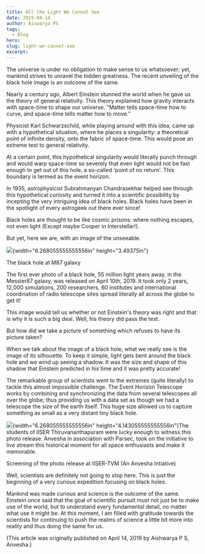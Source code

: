 ```yaml
---
title: All the Light We Cannot See
date: 2019-04-14
author: Aiswarya PS
tags:
  - Blog
hero:
slug: light-we-cannot-see
excerpt:
---
```

The universe is under no obligation to make sense to us whatsoever; yet,
mankind strives to unravel the hidden greatness. The recent unveiling of
the black hole image is an outcome of the same.

Nearly a century ago, Albert Einstein stunned the world when he gave us
the theory of general relativity. This theory explained how gravity
interacts with space-time to shape our universe. "Matter tells
space-time how to curve, and space-time tells matter how to move."

Physicist Karl Schwarzschild, while playing around with this idea, came
up with a hypothetical situation, where he places a singularity: a
theoretical point of infinite density, onto the fabric of space-time.
This would pose an extreme test to general relativity.

At a certain point, this hypothetical singularity would literally punch
through and would warp space-time so severely that even light would not
be fast enough to get out of this hole, a so-called 'point of no
return'. This boundary is termed as the event horizon.

In 1935, astrophysicist Subrahmanyan Chandrasekhar helped see through
this hypothetical curiosity and turned it into a scientific possibility
by incepting the very intriguing idea of black holes. Black holes have
been in the spotlight of every astrogeek out there ever since!

Black holes are thought to be like cosmic prisons: where nothing
escapes, not even light (Except maybe Cooper in Interstellar!).

But yet, here we are, with an image of the unseeable.

![](media/image1.JPG){width="6.268055555555556in" height="3.49375in"}

The black hole at M87 galaxy

The first ever photo of a black hole, 55 million light years away, in
the Messier87 galaxy, was released on April 10th, 2019. It took only 2
years, 12,000 simulations, 200 researchers, 60 institutes and
international coordination of radio telescope sites spread literally all
across the globe to get it!

This image would tell us whether or not Einstein's theory was right and
that is why it is such a big deal. Well, his theory did pass the test.

But how did we take a picture of something which refuses to have its
picture taken?

When we talk about the image of a black hole, what we really see is the
image of its silhouette. To keep it simple, light gets bent around the
black hole and we wind up seeing a shadow. It was the size and shape of
this shadow that Einstein predicted in his time and it was pretty
accurate!

The remarkable group of scientists went to the extremes (quite
literally) to tackle this almost impossible challenge. The Event Horizon
Telescope works by combining and synchronizing the data from several
telescopes all over the globe; thus providing us with a data set as
though we had a telescope the size of the earth itself. This huge size
allowed us to capture something as small as a very distant tiny black
hole.

![](media/image2.JPG){width="6.268055555555556in"
height="4.143055555555556in"}The students of IISER Thiruvananthapuram
were lucky enough to witness this photo release. Anvesha in association
with Parsec, took on the initiative to live stream this historical
moment for all space enthusiasts and make it memorable.

Screening of the photo release at IISER-TVM (An Anvesha Intiative)

Well, scientists are definitely not going to stop here. This is just the
beginning of a very curious expedition focusing on black holes.

Mankind was made curious and science is the outcome of the same.
Einstein once said that the goal of scientific pursuit must not just be
to make use of the world, but to understand every fundamental detail, no
matter what use it might be. At this moment, I am filled with gratitude
towards the scientists for continuing to push the realms of science a
little bit more into reality and thus doing the same for us.

(This article was originally published on April 14, 2019 by Aishwarya P
S, Anvesha.)
